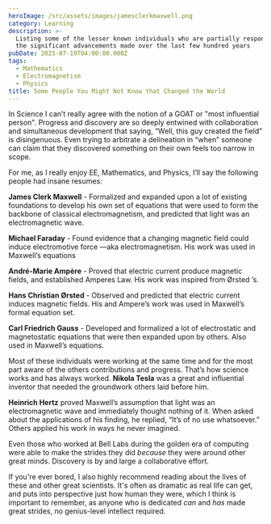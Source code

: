 ```yaml
---
heroImage: /src/assets/images/jamesclerkmaxwell.png
category: Learning
description: >-
  Listing some of the lesser known individuals who are partially responsible for
  the significant advancements made over the last few hundred years
pubDate: 2025-07-19T04:00:00.000Z
tags:
  - Mathematics
  - Electromagnetism
  - Physics
title: Some People You Might Not Know that Changed the World
---
```




In Science I can’t really agree with the notion of a GOAT or "most influential person". Progress and discovery are so deeply entwined with collaboration and simultaneous development that saying, “Well, this guy created the field” is disingenuous. Even trying to arbitrate a delineation in “when” someone can claim that they discovered something on their own feels too narrow in scope.

For me, as I really enjoy EE, Mathematics, and Physics, I’ll say the following people had insane resumes:

**James Clerk Maxwell** - Formalized and expanded upon a lot of existing foundations to develop his own set of equations that were used to form the backbone of classical electromagnetism, and predicted that light was an electromagnetic wave.

**Michael Faraday** - Found evidence that a changing magnetic field could induce electromotive force —aka electromagnetism. His work was used in Maxwell’s equations

**André-Marie Ampère** - Proved that electric current produce magnetic fields, and established Amperes Law. His work was inspired from Ørsted ’s.

**Hans Christian Ørsted** - Observed and predicted that electric current induces magnetic fields. His and Ampere’s work was used in Maxwell’s formal equation set.

**Carl Friedrich Gauss** - Developed and formalized a lot of electrostatic and magnetostatic equations that were then expanded upon by others. Also used in Maxwell’s equations.

Most of these individuals were working at the same time and for the most part aware of the others contributions and progress. That’s how science works and has always worked. **Nikola Tesla** was a great and influential inventor that needed the groundwork others laid before him.

**Heinrich Hertz** proved Maxwell’s assumption that light was an electromagnetic wave and immediately thought nothing of it. When asked about the applications of his finding, he replied, “It’s of no use whatsoever.” Others applied his work in ways he never imagined.

Even those who worked at Bell Labs during the golden era of computing were able to make the strides they did *because* they were around other great minds. Discovery is by and large a collaborative effort.

If you're ever bored, I also highly recommend reading about the lives of these and other great scientists.  It's often as dramatic as real life can get, and puts into perspective just how human they were, which I think is important to remember, as anyone who is dedicated *can* and *has* made great strides, no genius-level intellect required.


